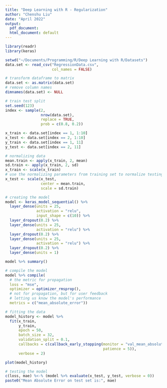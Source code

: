 ```yaml
---
title: "Deep Learning with R - Regularization"
author: "Chenshu Liu"
date: "April 2022"
output:
  pdf_document:
  html_document: default
---
```


\section{Data \& Library}
```r
library(readr)
library(keras)

setwd("~/Documents/Programming/R/Deep Learning with R/Datasets")
data.set <- read_csv("RegressionData.csv",
                     col_names = FALSE)
```
\section{Data Preprocessing}
\subsection{General Preprocessing}
```r
# transform dataframe to matrix
data.set <- as.matrix(data.set)
# remove column names
dimnames(data.set) <- NULL

# train test split
set.seed(123)
index <- sample(2,
                nrow(data.set),
                replace = TRUE,
                prob = c(0.8, 0.2))

x_train <- data.set[index == 1, 1:10]
x_test <- data.set[index == 2, 1:10]
y_train <- data.set[index == 1, 11]
y_test <- data.set[index == 2, 11]
```
\subsection{Normalization}
```r
# normalizing data
mean.train <- apply(x_train, 2, mean)
sd.train <- apply(x_train, 2, sd)
x_train <- scale(x_train)
# use the normalizing parameters from training set to normalize testing set
x_test <- scale(x_test,
                center = mean.train,
                scale = sd.train)
```
\section{Modeling}
```r
# creating the model
model <- keras_model_sequential() %>%
  layer_dense(units = 25,
              activation = "relu",
              input_shape = c(10)) %>%
  layer_dropout(0.2) %>%
  layer_dense(units = 25,
              activation = "relu") %>%
  layer_dropout(0.2) %>%
  layer_dense(units = 25,
              activation = "relu") %>%
  layer_dropout(0.2) %>%
  layer_dense(units = 1)

model %>% summary()

# compile the model
model %>% compile(
  # the metric for propagation
  loss = "mse",
  optimizer = optimizer_rmsprop(),
  # not for propagation, but for user feedback
  # letting us know the model's performance
  metrics = c("mean_absolute_error"))

# fitting the data
model_history <- model %>%
  fit(x_train,
      y_train,
      epoch = 50,
      batch_size = 32,
      validation_split = 0.1,
      callbacks = c(callback_early_stopping(monitor = "val_mean_absolute_error",
                                            patience = 5)),
      verbose = 2)

plot(model_history)

# testing the model
c(loss, mae) %<-% (model %>% evaluate(x_test, y_test, verbose = 0))
paste0("Mean Absolute Error on test set is:", mae)
```
